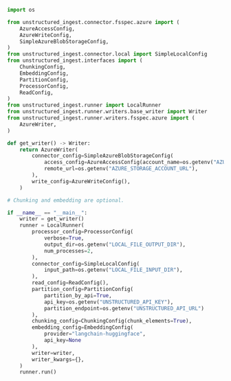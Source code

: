 ```python Python Ingest v1
import os

from unstructured_ingest.connector.fsspec.azure import (
    AzureAccessConfig,
    AzureWriteConfig,
    SimpleAzureBlobStorageConfig,
)
from unstructured_ingest.connector.local import SimpleLocalConfig
from unstructured_ingest.interfaces import (
    ChunkingConfig,
    EmbeddingConfig,
    PartitionConfig,
    ProcessorConfig,
    ReadConfig,
)
from unstructured_ingest.runner import LocalRunner
from unstructured_ingest.runner.writers.base_writer import Writer
from unstructured_ingest.runner.writers.fsspec.azure import (
    AzureWriter,
)

def get_writer() -> Writer:
    return AzureWriter(
        connector_config=SimpleAzureBlobStorageConfig(
            access_config=AzureAccessConfig(account_name=os.getenv("AZURE_STORAGE_ACCOUNT_NAME")),
            remote_url=os.getenv("AZURE_STORAGE_ACCOUNT_URL"),
        ),
        write_config=AzureWriteConfig(),
    )

# Chunking and embedding are optional.

if __name__ == "__main__":
    writer = get_writer()
    runner = LocalRunner(
        processor_config=ProcessorConfig(
            verbose=True,
            output_dir=os.getenv("LOCAL_FILE_OUTPUT_DIR"),
            num_processes=2,
        ),
        connector_config=SimpleLocalConfig(
            input_path=os.getenv("LOCAL_FILE_INPUT_DIR"),
        ),
        read_config=ReadConfig(),
        partition_config=PartitionConfig(
            partition_by_api=True,
            api_key=os.getenv("UNSTRUCTURED_API_KEY"),
            partition_endpoint=os.getenv("UNSTRUCTURED_API_URL")
        ),
        chunking_config=ChunkingConfig(chunk_elements=True),
        embedding_config=EmbeddingConfig(
            provider="langchain-huggingface",
            api_key=None
        ),
        writer=writer,
        writer_kwargs={},
    )
    runner.run()
```
